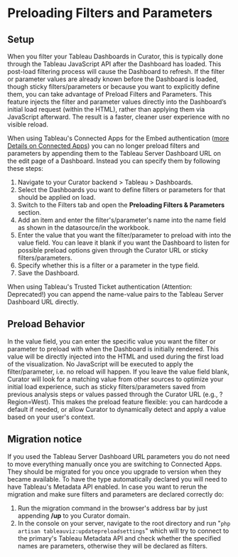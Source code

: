 # Preloading Filters and Parameters

## Setup

When you filter your Tableau Dashboards in Curator, this is typically done through the Tableau JavaScript API after the
 Dashboard has loaded. This post-load filtering process will cause the Dashboard to refresh. If the filter or parameter
 values are already known before the Dashboard is loaded, though sticky filters/parameters or because you want to
 explicitly define them, you can take advantage of Preload Filters and Parameters. This feature injects the filter and
 parameter values directly into the Dashboard’s initial load request (within the HTML), rather than applying them via
 JavaScript afterward. The result is a faster, cleaner user experience with no visible reload.

When using Tableau's Connected Apps for the Embed authentication ([more Details on Connected Apps](https://curator.interworks.com/page/kb/creating-integrationstableau-connection/embed-authentication/3983))
you can no longer preload filters and parameters by appending them to the Tableau Server Dashboard URL on the
edit page of a Dashboard. Instead you can specify them by following these steps:

1. Navigate to your Curator backend > Tableau > Dashboards.
2. Select the Dashboards you want to define filters or parameters for that should be applied on load.
3. Switch to the Filters tab and open the **Preloading Filters & Parameters** section.
4. Add an item and enter the filter's/parameter's name into the name field as shown in the datasource/in the workbook.
5. Enter the value that you want the filter/parameter to preload with into the value field. You can leave it blank if
you want the Dashboard to listen for possible preload options given through the Curator URL or sticky filters/parameters.
6. Specify whether this is a filter or a parameter in the type field.
7. Save the Dashboard.

When using Tableau's Trusted Ticket authentication (Attention: Deprecated!) you can append the name-value pairs to the
 Tableau Server Dashboard URL directly.

## Preload Behavior

In the value field, you can enter the specific value you want the filter or parameter to preload with when the Dashboard
 is initially rendered. This value will be directly injected into the HTML and used during the first load of the
 visualization. No JavaScript will be executed to apply the filter/parameter, i.e. no reload will happen.
If you leave the value field blank, Curator will look for a matching value from other sources to optimize your initial
 load experience, such as sticky filters/parameters saved from previous analysis steps or values passed through the
 Curator URL (e.g., ?Region=West).
This makes the preload feature flexible: you can hardcode a default if needed, or allow Curator to dynamically detect
 and apply a value based on your user's context.

## Migration notice

If you used the Tableau Server Dashboard URL parameters you do not need to move everything manually once you are switching
 to Connected Apps. They should be migrated for you once you upgrade to version when they became available. To have the
 type automatically declared you will need to have Tableau's Metadata API enabled.
In case you want to rerun the migration and make sure filters and parameters are declared correctly do:

1. Run the migration command in the browser's address bar by just appending **/up** to you Curator domain.
2. In the console on your server, navigate to the root directory and run
 "`php artisan tableauviz:updatepreloadsettings`" which will try to connect to the primary's Tableau Metadata
 API and check whether the specified names are parameters, otherwise they will be declared as filters.
